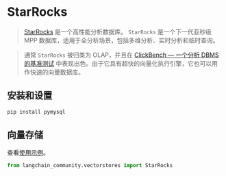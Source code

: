 # StarRocks

>[StarRocks](https://www.starrocks.io/) 是一个高性能分析数据库。
`StarRocks` 是一个下一代亚秒级 MPP 数据库，适用于全分析场景，包括多维分析、实时分析和临时查询。

>通常 `StarRocks` 被归类为 OLAP，并且在 [ClickBench — 一个分析 DBMS 的基准测试](https://benchmark.clickhouse.com/) 中表现出色。由于它具有超快的向量化执行引擎，它也可以用作快速的向量数据库。

## 安装和设置


```bash
pip install pymysql
```

## 向量存储

查看[使用示例](/docs/integrations/vectorstores/starrocks)。

```python
from langchain_community.vectorstores import StarRocks
```
